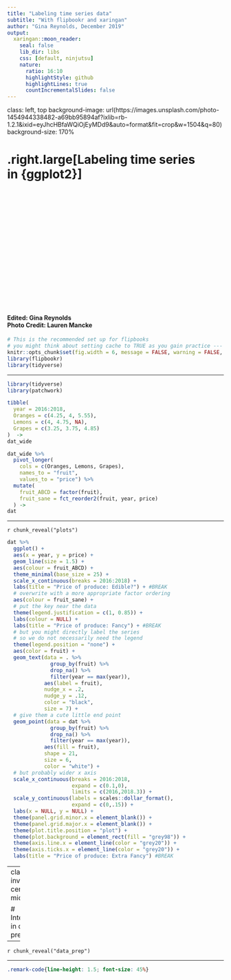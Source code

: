 ```yaml
---
title: "Labeling time series data"
subtitle: "With flipbookr and xaringan"
author: "Gina Reynolds, December 2019"
output:
  xaringan::moon_reader:
    seal: false
    lib_dir: libs
    css: [default, ninjutsu]
    nature:
      ratio: 16:10
      highlightStyle: github
      highlightLines: true
      countIncrementalSlides: false
---
```


class: left, top
background-image: url(https://images.unsplash.com/photo-1454944338482-a69bb95894af?ixlib=rb-1.2.1&ixid=eyJhcHBfaWQiOjEyMDd9&auto=format&fit=crop&w=1504&q=80)
background-size: 170%



# .right.large[Labeling time series <br>in {ggplot2}]
<br>
<br>
<br>
<br>
<!-- ### An exploration <br>with {flipbookr}<br>and {xaringan} -->

<br>
<br>
<br>
<br>
<br>
<br>
<br>
<br>
<br>
<br>
<br>


#### Edited: Gina Reynolds<br>Photo Credit: Lauren Mancke

```r
# This is the recommended set up for flipbooks
# you might think about setting cache to TRUE as you gain practice --- building flipbooks from scracth can be time consuming
knitr::opts_chunk$set(fig.width = 6, message = FALSE, warning = FALSE, comment = "", cache = T, fig.retina = 3)
library(flipbookr)
library(tidyverse)
```

---


```r
library(tidyverse)
library(patchwork)

tibble(
  year = 2016:2018,
  Oranges = c(4.25, 4, 5.55),
  Lemons = c(4, 4.75, NA),
  Grapes = c(3.25, 3.75, 4.85)
)  ->
dat_wide

dat_wide %>%
  pivot_longer(
    cols = c(Oranges, Lemons, Grapes),
    names_to = "fruit",
    values_to = "price") %>%
  mutate(
    fruit_ABCD = factor(fruit),
    fruit_sane = fct_reorder2(fruit, year, price)
  ) ->
dat
```





---

`r chunk_reveal("plots")`

```r
dat %>% 
  ggplot() +
  aes(x = year, y = price) + 
  geom_line(size = 1.5) + 
  aes(colour = fruit_ABCD) + 
  theme_minimal(base_size = 25) +
  scale_x_continuous(breaks = 2016:2018) +
  labs(title = "Price of produce: Edible?") + #BREAK
  # overwrite with a more appropriate factor ordering
  aes(colour = fruit_sane) +
  # put the key near the data
  theme(legend.justification = c(1, 0.85)) +
  labs(colour = NULL) + 
  labs(title = "Price of produce: Fancy") + #BREAK
  # but you might directly label the series 
  # so we do not necessarily need the legend
  theme(legend.position = "none") +
  aes(color = fruit) +
  geom_text(data = . %>% 
              group_by(fruit) %>% 
              drop_na() %>% 
              filter(year == max(year)),
            aes(label = fruit),
            nudge_x = .2,
            nudge_y = .12,
            color = "black",
            size = 7) +
  # give them a cute little end point
  geom_point(data = dat %>% 
              group_by(fruit) %>% 
              drop_na() %>% 
              filter(year == max(year)),
            aes(fill = fruit),
            shape = 21,
            size = 6,
            color = "white") +
  # but probably wider x axis
  scale_x_continuous(breaks = 2016:2018, 
                     expand = c(0.1,0),
                     limits = c(2016,2018.3)) +
  scale_y_continuous(labels = scales::dollar_format(),
                     expand = c(0,.15)) + 
  labs(x = NULL, y = NULL) +
  theme(panel.grid.minor.x = element_blank()) +
  theme(panel.grid.major.x = element_blank()) +
  theme(plot.title.position = "plot") +
  theme(plot.background = element_rect(fill = "grey98")) +
  theme(axis.line.x = element_line(color = "grey20")) + 
  theme(axis.ticks.x = element_line(color = "grey20")) +
  labs(title = "Price of produce: Extra Fancy") #BREAK
```

---
class: inverse, center, middle

# Interested in data prep?



---


`r chunk_reveal("data_prep")`

---


```css
.remark-code{line-height: 1.5; font-size: 45%}
```
